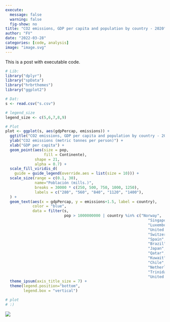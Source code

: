```yaml
---
execute:
  message: false
  warning: false
  fig-show: no
title: "CO2 emissions, GDP per capita and population by country - 2020"
author: "FV"
date: "2022-03-28"
categories: [code, analysis]
image: "image.svg"
---
```


This is a post with executable code.

```r
# Lib:
library("dplyr")
library("spData") 
library("hrbrthemes")
library("ggplot2")

# Dat:
s <- read.csv("s.csv")

# legend_size
legend_size <- c(5,6,7,8,9)

# Plot
plot <- ggplot(s, aes(gdpPercap, emissions)) +
  ggtitle("CO2 emissions, GDP per capita and population by country - 2020") +
  ylab("CO2 emissions (metric tonnes per person)") +
  xlab("GDP per capita") +
  geom_point(aes(size = pop, 
                 fill = Continente), 
             shape = 21, 
             alpha = 0.7) +
  scale_fill_viridis_d(
    guide = guide_legend(override.aes = list(size = 10))) +
  scale_size(range = c(0.1, 30),
             name="Población (mills.)",
             breaks = 30000 * c(250, 500, 750, 1000, 1250),
             labels = c("280", "560", "840", "1120", "1400"),
  ) +
  geom_text(aes(x = gdpPercap, y = emissions+1.5, label = country),
            color = "blue",
            data = filter(s, 
                          pop > 1000000000 | country %in% c("Norway",
                                                               "Singapore",
                                                               "Luxembourg",
                                                               "United States",
                                                               "Switzerland",
                                                               "Spain",
                                                               "Brazil",
                                                               "Japan",
                                                               "Qatar",
                                                               "Kuwait",
                                                               "Chile",
                                                               "Netherlands",
                                                               "Trinidad and Tobago",
                                                               "United Kingdom"))) +
  theme_ipsum(axis_title_size = 7) +
  theme(legend.position="bottom",
        legend.box = "vertical")

# plot
# :)
```

![](image.svg)
